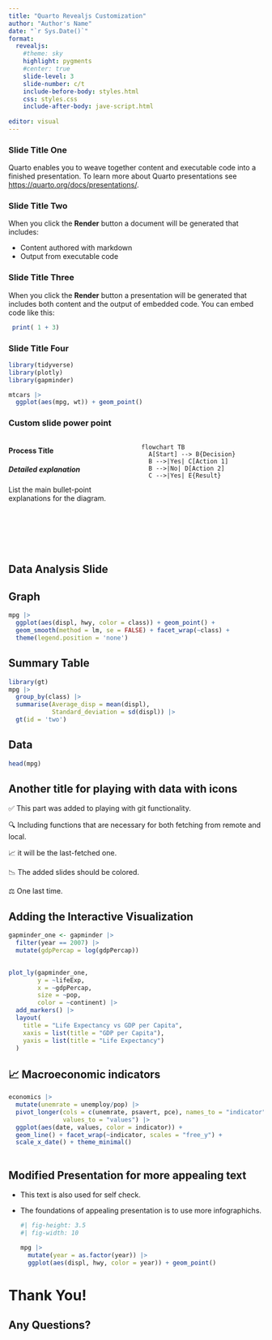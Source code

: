 ```yaml
---
title: "Quarto Revealjs Customization"
author: "Author's Name"
date: "`r Sys.Date()`"
format: 
  revealjs:
    #theme: sky
    highlight: pygments
    #center: true
    slide-level: 3
    slide-number: c/t
    include-before-body: styles.html
    css: styles.css
    include-after-body: jave-script.html
  
editor: visual
---
```


### Slide Title One

Quarto enables you to weave together content and executable code into a finished presentation. To learn more about Quarto presentations see <https://quarto.org/docs/presentations/>.

### Slide Title Two

When you click the **Render** button a document will be generated that includes:

-   Content authored with markdown
-   Output from executable code

### Slide Title Three

When you click the **Render** button a presentation will be generated that includes both content and the output of embedded code. You can embed code like this:

```r
 print( 1 + 3)
```

### Slide Title Four

```r
library(tidyverse)
library(plotly)
library(gapminder)

mtcars |> 
  ggplot(aes(mpg, wt)) + geom_point()
```

### Custom slide power point

::: columns
::: {.column width="50%"}
```{=html}
<div class="text-box" style="height:200px">
  <h4>Process Title</h4>
  <h5>Detailed explanation</h5>
  <p>List the main bullet-point explanations for the diagram.</p>
</div>
```
:::

::: {.column width="50%"}
```mermaid
flowchart TB
  A[Start] --> B{Decision}
  B -->|Yes| C[Action 1]
  B -->|No| D[Action 2]
  C -->|Yes| E{Result}
```
:::
:::

## Data Analysis Slide

::: panel-tabset
## Graph

```r
mpg |> 
  ggplot(aes(displ, hwy, color = class)) + geom_point() +
  geom_smooth(method = lm, se = FALSE) + facet_wrap(~class) +
  theme(legend.position = 'none')
```

## Summary Table

```r
library(gt)
mpg |> 
  group_by(class) |> 
  summarise(Average_disp = mean(displ),
            Standard_deviation = sd(displ)) |> 
  gt(id = 'two')
```

## Data

```r
head(mpg)
```
:::

## Another title for playing with data with icons

✅ This part was added to playing with git functionality.

🔍 Including functions that are necessary for both fetching from remote and local.

📈 it will be the last-fetched one.

📉 The added slides should be colored.

⚖️ One last time.

## Adding the Interactive Visualization

```r

gapminder_one <- gapminder |> 
  filter(year == 2007) |> 
  mutate(gdpPercap = log(gdpPercap)) 
  

plot_ly(gapminder_one, 
        y = ~lifeExp, 
        x = ~gdpPercap, 
        size = ~pop, 
        color = ~continent) |> 
  add_markers() |> 
  layout(
    title = "Life Expectancy vs GDP per Capita",
    xaxis = list(title = "GDP per Capita"),
    yaxis = list(title = "Life Expectancy")
  )

```

## 📈 Macroeconomic indicators

```r
economics |> 
  mutate(unemrate = unemploy/pop) |> 
  pivot_longer(cols = c(unemrate, psavert, pce), names_to = "indicator",
               values_to = "values") |> 
  ggplot(aes(date, values, color = indicator)) +
  geom_line() + facet_wrap(~indicator, scales = "free_y") +
  scale_x_date() + theme_minimal()
  
```

## Modified Presentation for more appealing text

-   This text is also used for self check.

-   The foundations of appealing presentation is to use more infographichs.

    ```r
    #| fig-height: 3.5
    #| fig-width: 10

    mpg |> 
      mutate(year = as.factor(year)) |> 
      ggplot(aes(displ, hwy, color = year)) + geom_point()

    ```

## 

::: r-stack
::: thank-you-slide
<h1 class="thank-you-heading">

Thank You!

</h1>

<h2 class="questions-prompt">

Any Questions?

</h2>

::: animated-text
:::
:::
:::
